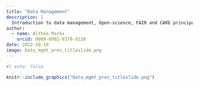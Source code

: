 ```yaml
---
title: "Data Management"
description: |
  Introduction to data management, Open-science, FAIR and CARE principals for the Zacherl Marine Ecology Lab CSU Fullerton
author: 
  - name: Althea Marks
    orcid: 0000-0002-9370-9128
date: 2022-10-10
image: Data_mgmt_pres_titleslide.png
---
```


```r
#| echo: false

knitr::include_graphics("Data_mgmt_pres_titleslide.png")
```